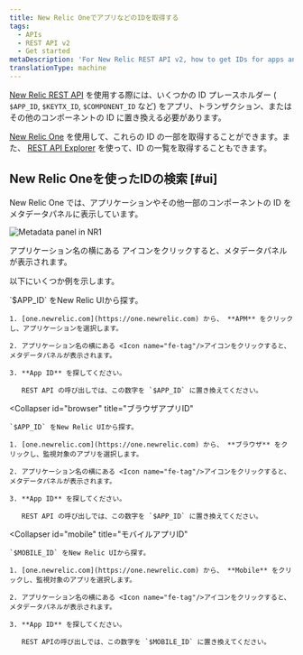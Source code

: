 ```yaml
---
title: New Relic OneでアプリなどのIDを取得する
tags:
  - APIs
  - REST API v2
  - Get started
metaDescription: 'For New Relic REST API v2, how to get IDs for apps and other New Relic-identified components.'
translationType: machine
---
```



[New Relic REST API](/docs/apis/rest-api-v2/getting-started/introduction-new-relic-rest-api-v2) を使用する際には、いくつかの ID プレースホルダー ( `$APP_ID`, `$KEYTX_ID`, `$COMPONENT_ID` など) をアプリ、トランザクション、またはその他のコンポーネントの ID に置き換える必要があります。

[New Relic One](/docs/new-relic-one/use-new-relic-one/get-started/introduction-new-relic-one) を使用して、これらの ID の一部を取得することができます。また、 [REST API Explorer](/docs/apis/rest-api-v2/get-started/list-application-id-host-id-instance-id) を使って、ID の一覧を取得することもできます。

## New Relic Oneを使ったIDの検索 [#ui]

New Relic One では、アプリケーションやその他一部のコンポーネントの ID をメタデータパネルに表示しています。

<img
  title="Metadata panel in NR1"
  alt="Metadata panel in NR1"
  src={img0MetadataPanelInNr1}
/>

<figcaption>
  アプリケーション名の横にある <Icon name="fe-info"/>アイコンをクリックすると、メタデータパネルが表示されます。
</figcaption>

以下にいくつか例を示します。

<CollapserGroup>
  <Collapser
    id="apm"
    title="APMアプリID"
  >
    `$APP_ID` をNew Relic UIから探す。

    1. [one.newrelic.com](https://one.newrelic.com) から、 **APM** をクリックし、アプリケーションを選択します。

    2. アプリケーション名の横にある <Icon name="fe-tag"/>アイコンをクリックすると、メタデータパネルが表示されます。

    3. **App ID** を探してください。

       REST API の呼び出しでは、この数字を `$APP_ID` に置き換えてください。
  </Collapser>

  <Collapser
    id="browser"
    title="ブラウザアプリID"
  >
    `$APP_ID` をNew Relic UIから探す。

    1. [one.newrelic.com](https://one.newrelic.com) から、 **ブラウザ** をクリックし、監視対象のアプリを選択します。

    2. アプリケーション名の横にある <Icon name="fe-tag"/>アイコンをクリックすると、メタデータパネルが表示されます。

    3. **App ID** を探してください。

       REST API の呼び出しでは、この数字を `$APP_ID` に置き換えてください。
  </Collapser>

  <Collapser
    id="mobile"
    title="モバイルアプリID"
  >
    `$MOBILE_ID` をNew Relic UIから探す。

    1. [one.newrelic.com](https://one.newrelic.com) から、 **Mobile** をクリックし、監視対象のアプリを選択します。

    2. アプリケーション名の横にある <Icon name="fe-tag"/>アイコンをクリックすると、メタデータパネルが表示されます。

    3. **App ID** を探してください。

       REST APIの呼び出しでは、この数字を `$MOBILE_ID` に置き換えてください。
  </Collapser>
</CollapserGroup>